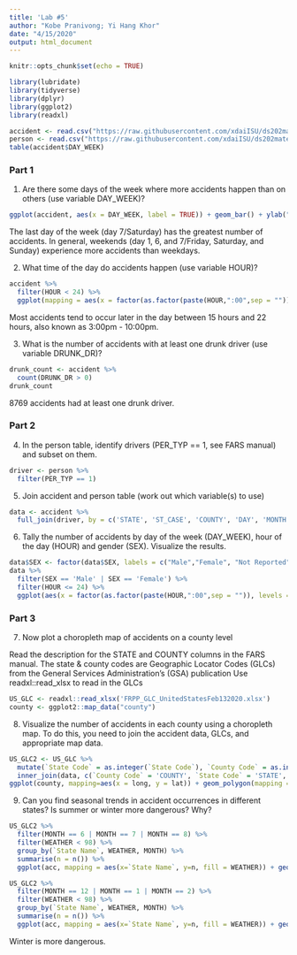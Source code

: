 ```yaml
---
title: 'Lab #5'
author: "Kobe Pranivong; Yi Hang Khor"
date: "4/15/2020"
output: html_document
---
```


```r
knitr::opts_chunk$set(echo = TRUE)

library(lubridate)
library(tidyverse)
library(dplyr)
library(ggplot2)
library(readxl)
```

```r
accident <- read.csv("https://raw.githubusercontent.com/xdaiISU/ds202materials/master/hwlabs/fars2017/accident.csv", stringsAsFactors = FALSE)
person <- read.csv("https://raw.githubusercontent.com/xdaiISU/ds202materials/master/hwlabs/fars2017/person.csv", stringsAsFactors = FALSE)
table(accident$DAY_WEEK)
```

### Part 1
1. Are there some days of the week where more accidents happen than on others (use variable DAY_WEEK)?
```r
ggplot(accident, aes(x = DAY_WEEK, label = TRUE)) + geom_bar() + ylab("Total Number of Accidents") + ggtitle("Total Number of Accidents on Each Day of the Week") + scale_x_discrete(name ="Day of the Week", limits=1:7)
```

The last day of the week (day 7/Saturday) has the greatest number of accidents. In general, weekends (day 1, 6, and 7/Friday, Saturday, and Sunday) experience more accidents than weekdays.

2. What time of the day do accidents happen (use variable HOUR)?
```r
accident %>%
  filter(HOUR < 24) %>%
  ggplot(mapping = aes(x = factor(as.factor(paste(HOUR,":00",sep = "")), levels = c("0:00","1:00","2:00","3:00","4:00","5:00","6:00","7:00","8:00","9:00","10:00","11:00","12:00","13:00","14:00","15:00","16:00","17:00","18:00","19:00","20:00","21:00","22:00","23:00")))) + geom_bar() + xlab("Hour of Day (24-hour clock)") + ylab("Total Number of Accidents") + ggtitle("Total Number of Accidents Based on Time of Day") + theme(axis.text.x = element_text(angle = 90, vjust = .4))
```

Most accidents tend to occur later in the day between 15 hours and 22 hours, also known as 3:00pm - 10:00pm. 

3. What is the number of accidents with at least one drunk driver (use variable DRUNK_DR)?
```r
drunk_count <- accident %>%
  count(DRUNK_DR > 0)
drunk_count
```

8769 accidents had at least one drunk driver.

### Part 2
4. In the person table, identify drivers (PER_TYP == 1, see FARS manual) and subset on them.
```r
driver <- person %>%
  filter(PER_TYP == 1)
```

5. Join accident and person table (work out which variable(s) to use)
```r
data <- accident %>%
  full_join(driver, by = c('STATE', 'ST_CASE', 'COUNTY', 'DAY', 'MONTH', 'HOUR', 'MINUTE'))
```

6. Tally the number of accidents by day of the week (DAY_WEEK), hour of the day (HOUR) and gender (SEX). Visualize the results.
```r
data$SEX <- factor(data$SEX, labels = c("Male","Female", "Not Reported", "Unknown"))
data %>%
  filter(SEX == 'Male' | SEX == 'Female') %>%
  filter(HOUR <= 24) %>%
  ggplot(aes(x = factor(as.factor(paste(HOUR,":00",sep = "")), levels =  c("0:00","1:00","2:00","3:00","4:00","5:00","6:00","7:00","8:00","9:00","10:00","11:00","12:00","13:00","14:00","15:00","16:00","17:00","18:00","19:00","20:00","21:00","22:00","23:00")), fill = wday(DAY_WEEK, label = TRUE))) + geom_bar() + facet_wrap(~SEX) + xlab("Hour of Day") + ylab("Number of accidents") + ggtitle("Accidents by Day of Week, Hour, and Sex") + theme(axis.text.x = element_text(angle = 90, vjust = .4)) + scale_x_discrete(breaks=c("0:00","2:00","4:00","6:00","8:00","10:00","12:00","14:00","16:00","18:00","20:00","22:00"))
```

### Part 3
7. Now plot a choropleth map of accidents on a county level

Read the description for the STATE and COUNTY columns in the FARS manual. The state & county codes are Geographic Locator Codes (GLCs) from the General Services Administration’s (GSA) publication
Use readxl::read_xlsx to read in the GLCs
```r
US_GLC <- readxl::read_xlsx('FRPP_GLC_UnitedStatesFeb132020.xlsx')
county <- ggplot2::map_data("county")
```

8. Visualize the number of accidents in each county using a choropleth map. To do this, you need to join the accident data, GLCs, and appropriate map data.
```r
US_GLC2 <- US_GLC %>%
  mutate(`State Code` = as.integer(`State Code`), `County Code` = as.integer(`County Code`), `City Code` = as.integer(`City Code`)) %>%
  inner_join(data, c(`County Code` = 'COUNTY', `State Code` = 'STATE', `City Code` = 'CITY'))
ggplot(county, mapping=aes(x = long, y = lat)) + geom_polygon(mapping = aes(group = group, fill = )) + geom_point(US_GLC2, mapping = aes(x = LONGITUD, y = LATITUDE), color = 'red', alpha = .2, size = .02) + xlim(c(-130, -60)) + ylim(c(20,50)) + xlab('Longitutde') + ylab('Latitude') + ggtitle('Accidents by County')
```

9. Can you find seasonal trends in accident occurrences in different states? Is summer or winter more dangerous? Why?
```r
US_GLC2 %>%
  filter(MONTH == 6 | MONTH == 7 | MONTH == 8) %>% 
  filter(WEATHER < 98) %>%
  group_by(`State Name`, WEATHER, MONTH) %>%
  summarise(n = n()) %>%
  ggplot(acc, mapping = aes(x=`State Name`, y=n, fill = WEATHER)) + geom_col() + coord_flip() + xlab('STATE') + ylab('NUMBER OF ACCIDENTS') + ggtitle("Accidents by State during the Summer Season")
```

```r
US_GLC2 %>%
  filter(MONTH == 12 | MONTH == 1 | MONTH == 2) %>% 
  filter(WEATHER < 98) %>%
  group_by(`State Name`, WEATHER, MONTH) %>%
  summarise(n = n()) %>%
  ggplot(acc, mapping = aes(x=`State Name`, y=n, fill = WEATHER)) + geom_col() + coord_flip() + xlab('STATE') + ylab('NUMBER OF ACCIDENTS') + ggtitle("Accidents by State during the Winter Season")
```

Winter is more dangerous.